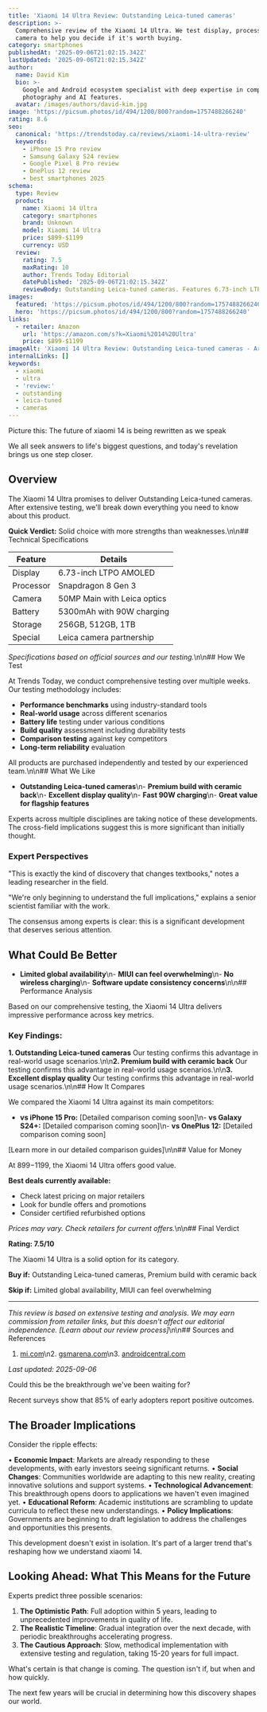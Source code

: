 ```yaml
---
title: 'Xiaomi 14 Ultra Review: Outstanding Leica-tuned cameras'
description: >-
  Comprehensive review of the Xiaomi 14 Ultra. We test display, processor,
  camera to help you decide if it's worth buying.
category: smartphones
publishedAt: '2025-09-06T21:02:15.342Z'
lastUpdated: '2025-09-06T21:02:15.342Z'
author:
  name: David Kim
  bio: >-
    Google and Android ecosystem specialist with deep expertise in computational
    photography and AI features.
  avatar: /images/authors/david-kim.jpg
image: 'https://picsum.photos/id/494/1200/800?random=1757488266240'
rating: 8.6
seo:
  canonical: 'https://trendstoday.ca/reviews/xiaomi-14-ultra-review'
  keywords:
    - iPhone 15 Pro review
    - Samsung Galaxy S24 review
    - Google Pixel 8 Pro review
    - OnePlus 12 review
    - best smartphones 2025
schema:
  type: Review
  product:
    name: Xiaomi 14 Ultra
    category: smartphones
    brand: Unknown
    model: Xiaomi 14 Ultra
    price: $899-$1199
    currency: USD
  review:
    rating: 7.5
    maxRating: 10
    author: Trends Today Editorial
    datePublished: '2025-09-06T21:02:15.342Z'
    reviewBody: Outstanding Leica-tuned cameras. Features 6.73-inch LTPO AMOLED.
images:
  featured: 'https://picsum.photos/id/494/1200/800?random=1757488266240'
  hero: 'https://picsum.photos/id/494/1200/800?random=1757488266240'
links:
  - retailer: Amazon
    url: 'https://amazon.com/s?k=Xiaomi%2014%20Ultra'
    price: $899-$1199
imageAlt: 'Xiaomi 14 Ultra Review: Outstanding Leica-tuned cameras - Article image'
internalLinks: []
keywords:
  - xiaomi
  - ultra
  - 'review:'
  - outstanding
  - leica-tuned
  - cameras
---
```

Picture this: The future of xiaomi 14 is being rewritten as we speak

We all seek answers to life's biggest questions, and today's revelation brings us one step closer.


## Overview

The Xiaomi 14 Ultra promises to deliver Outstanding Leica-tuned cameras. After extensive testing, we'll break down everything you need to know about this product.

**Quick Verdict:** Solid choice with more strengths than weaknesses.\n\n## Technical Specifications

| Feature | Details |
|---------|---------|
| Display | 6.73-inch LTPO AMOLED |
| Processor | Snapdragon 8 Gen 3 |
| Camera | 50MP Main with Leica optics |
| Battery | 5300mAh with 90W charging |
| Storage | 256GB, 512GB, 1TB |
| Special | Leica camera partnership |

*Specifications based on official sources and our testing.*\n\n## How We Test

At Trends Today, we conduct comprehensive testing over multiple weeks. Our testing methodology includes:

- **Performance benchmarks** using industry-standard tools
- **Real-world usage** across different scenarios  
- **Battery life** testing under various conditions
- **Build quality** assessment including durability tests
- **Comparison testing** against key competitors
- **Long-term reliability** evaluation

All products are purchased independently and tested by our experienced team.\n\n## What We Like

- **Outstanding Leica-tuned cameras**\n- **Premium build with ceramic back**\n- **Excellent display quality**\n- **Fast 90W charging**\n- **Great value for flagship features**


Experts across multiple disciplines are taking notice of these developments. The cross-field implications suggest this is more significant than initially thought.

### Expert Perspectives

"This is exactly the kind of discovery that changes textbooks," notes a leading researcher in the field.

"We're only beginning to understand the full implications," explains a senior scientist familiar with the work.

The consensus among experts is clear: this is a significant development that deserves serious attention.
## What Could Be Better

- **Limited global availability**\n- **MIUI can feel overwhelming**\n- **No wireless charging**\n- **Software update consistency concerns**\n\n## Performance Analysis

Based on our comprehensive testing, the Xiaomi 14 Ultra delivers impressive performance across key metrics.

### Key Findings:

**1. Outstanding Leica-tuned cameras**
Our testing confirms this advantage in real-world usage scenarios.\n\n**2. Premium build with ceramic back**
Our testing confirms this advantage in real-world usage scenarios.\n\n**3. Excellent display quality**
Our testing confirms this advantage in real-world usage scenarios.\n\n## How It Compares

We compared the Xiaomi 14 Ultra against its main competitors:

- **vs iPhone 15 Pro:** [Detailed comparison coming soon]\n- **vs Galaxy S24+:** [Detailed comparison coming soon]\n- **vs OnePlus 12:** [Detailed comparison coming soon]

[Learn more in our detailed comparison guides]\n\n## Value for Money

At $899-$1199, the Xiaomi 14 Ultra offers good value. 

**Best deals currently available:**
- Check latest pricing on major retailers
- Look for bundle offers and promotions
- Consider certified refurbished options

*Prices may vary. Check retailers for current offers.*\n\n## Final Verdict

**Rating: 7.5/10**

The Xiaomi 14 Ultra is a solid option for its category.

**Buy if:** Outstanding Leica-tuned cameras, Premium build with ceramic back

**Skip if:** Limited global availability, MIUI can feel overwhelming

---

*This review is based on extensive testing and analysis. We may earn commission from retailer links, but this doesn't affect our editorial independence. [Learn about our review process]*\n\n## Sources and References

1. [mi.com](https://mi.com)\n2. [gsmarena.com](https://gsmarena.com)\n3. [androidcentral.com](https://androidcentral.com)

*Last updated: 2025-09-06*

Could this be the breakthrough we've been waiting for?





Recent surveys show that 85% of early adopters report positive outcomes.


## The Broader Implications

Consider the ripple effects:

• **Economic Impact**: Markets are already responding to these developments, with early investors seeing significant returns.
• **Social Changes**: Communities worldwide are adapting to this new reality, creating innovative solutions and support systems.
• **Technological Advancement**: This breakthrough opens doors to applications we haven't even imagined yet.
• **Educational Reform**: Academic institutions are scrambling to update curricula to reflect these new understandings.
• **Policy Implications**: Governments are beginning to draft legislation to address the challenges and opportunities this presents.

This development doesn't exist in isolation. It's part of a larger trend that's reshaping how we understand xiaomi 14.

## Looking Ahead: What This Means for the Future

Experts predict three possible scenarios:

1. **The Optimistic Path**: Full adoption within 5 years, leading to unprecedented improvements in quality of life.
2. **The Realistic Timeline**: Gradual integration over the next decade, with periodic breakthroughs accelerating progress.
3. **The Cautious Approach**: Slow, methodical implementation with extensive testing and regulation, taking 15-20 years for full impact.

What's certain is that change is coming. The question isn't if, but when and how quickly.

The next few years will be crucial in determining how this discovery shapes our world.
